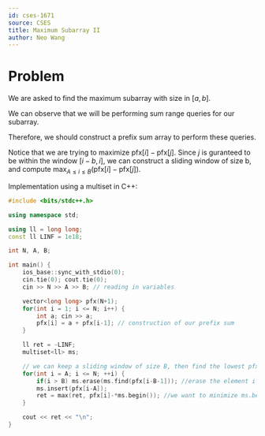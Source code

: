```yaml
---
id: cses-1671
source: CSES
title: Maximum Subarray II
author: Neo Wang
---
```


# Problem 

We are asked to find the maximum subarray with size in $[a,b]$. 

<Spoiler title="Hint 1">

We can observe that we will be performing sum range queries for our subarray.

Therefore, we should construct a prefix sum array to perform these queries.

</Spoiler>

<Spoiler title="Solution">

Notice that we are trying to maximize $\textrm{pfx}[i] - \textrm{pfx}[j]$. Since $j$ is guranteed to be within the window $[i-b,i]$, we can construct a sliding window of size b, and compute $\max_{A\le i \le B}(\textrm{pfx}[i]-\textrm{pfx}[j])$.

Implementation using a multiset in C++:

```cpp
#include <bits/stdc++.h>

using namespace std;

using ll = long long;
const ll LINF = 1e18;

int N, A, B;

int main() {
	ios_base::sync_with_stdio(0);
	cin.tie(0); cout.tie(0);
	cin >> N >> A >> B; // reading in variables

	vector<long long> pfx(N+1); 
	for(int i = 1; i <= N; i++) {
		int a; cin >> a;
		pfx[i] = a + pfx[i-1]; // construction of our prefix sum
	}

	ll ret = -LINF;
	multiset<ll> ms;

	// we can keep a sliding window of size B, then find the lowest pfx[j] using multiset
	for(int i = A; i <= N; ++i) {
		if(i > B) ms.erase(ms.find(pfx[i-B-1])); //erase the element if size > B
		ms.insert(pfx[i-A]);
		ret = max(ret, pfx[i]-*ms.begin()); //we want to minimize ms.begin() aka pfx[j]
	}

	cout << ret << "\n";
}
```

</Spoiler>
